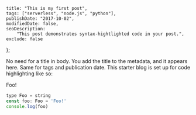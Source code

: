     title: "This is my first post",
    tags: ["serverless", "node.js", "python"],
    publishDate: "2017-10-02",
    modifiedDate: false,
    seoDescription:
        "This post demonstrates syntax-hightlighted code in your post.",
    exclude: false
};


No need for a title in body. You add the title to the metadata, and it appears here.
Same for tags and publication date.
This starter blog is set up for code highlighting like so:

Foo!


``` js
type Foo = string
const foo: Foo = 'Foo!'
console.log(foo)
```

